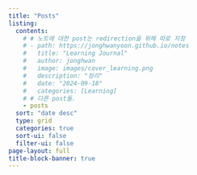 ```yaml
---
title: "Posts"
listing:
  contents: 
    # # 노트에 대한 post는 redirection을 위해 따로 지정
    # - path: https://jonghwanyoon.github.io/notes
    #   title: "Learning Journal"
    #   author: jonghwan
    #   image: images/cover_learning.png
    #   description: "정리"
    #   date: "2024-09-18"
    #   categories: [Learning]
    # # 다른 post들.
    - posts
  sort: "date desc"
  type: grid
  categories: true
  sort-ui: false
  filter-ui: false
page-layout: full
title-block-banner: true
---
```

